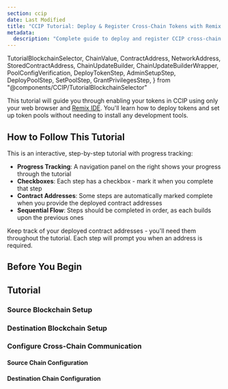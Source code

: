 ```yaml
---
section: ccip
date: Last Modified
title: "CCIP Tutorial: Deploy & Register Cross-Chain Tokens with Remix IDE"
metadata:
  description: "Complete guide to deploy and register CCIP cross-chain tokens using Remix IDE. Learn step-by-step token deployment, pool configuration, and cross-chain setup. No development environment needed."
---
```


  TutorialBlockchainSelector,
  ChainValue,
  ContractAddress,
  NetworkAddress,
  StoredContractAddress,
  ChainUpdateBuilder,
  ChainUpdateBuilderWrapper,
  PoolConfigVerification,
  DeployTokenStep,
  AdminSetupStep,
  DeployPoolStep,
  SetPoolStep,
  GrantPrivilegesStep,
} from "@components/CCIP/TutorialBlockchainSelector"

This tutorial will guide you through enabling your tokens in CCIP using only your web browser and [Remix IDE](https://remix.ethereum.org). You'll learn how to deploy tokens and set up token pools without needing to install any development tools.

## How to Follow This Tutorial

This is an interactive, step-by-step tutorial with progress tracking:

- **Progress Tracking**: A navigation panel on the right shows your progress through the tutorial
- **Checkboxes**: Each step has a checkbox - mark it when you complete that step
- **Contract Addresses**: Some steps are automatically marked complete when you provide the deployed contract addresses
- **Sequential Flow**: Steps should be completed in order, as each builds upon the previous ones

<Aside type="tip" title="Stay Organized">
  Keep track of your deployed contract addresses - you'll need them throughout the tutorial. Each step will prompt you
  when an address is required.
</Aside>

## Before You Begin

<PrerequisitesCard client:load />

<TutorialBlockchainSelector client:load />

<ContractsImportCard client:load />

## Tutorial

### Source Blockchain Setup

<DeployTokenStep chain="source" client:load />

<AdminSetupStep chain="source" client:load />

<DeployPoolStep chain="source" client:load />

<SetPoolStep chain="source" client:load />

### Destination Blockchain Setup

<DeployTokenStep chain="destination" client:load />

<AdminSetupStep chain="destination" client:load />

<DeployPoolStep chain="destination" client:load />

<SetPoolStep chain="destination" client:load />

### Configure Cross-Chain Communication

#### Source Chain Configuration

<GrantPrivilegesStep chain="source" client:load />

<ChainUpdateBuilderWrapper chain="source" client:load />

<PoolConfigVerification chain="source" client:load />

#### Destination Chain Configuration

<GrantPrivilegesStep chain="destination" client:load />

<ChainUpdateBuilderWrapper chain="destination" client:load />

<PoolConfigVerification chain="destination" client:load />
